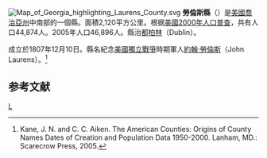{{noteTA
|T=zh-hans:劳伦斯县 (佐治亚州);zh-hk:勞倫斯縣 (喬治亞州);zh-tw:勞倫斯郡 (喬治亞州);
}}

{{Otheruses|勞倫斯縣|subject=美國喬治亞州的一個縣|other=同名的縣}}
[[File:Map_of_Georgia_highlighting_Laurens_County.svg|right]]
'''勞倫斯縣'''（{{lang-en|Laurens County}}）是[[美國|美國]][[喬治亞州|喬治亞州]]中南部的一個縣。面積2,120平方公里。根据[[美國2000年人口普查|美國2000年人口普查]]，共有人口44,874人。2005年人口46,896人。縣治[[都柏林_(喬治亞州)|都柏林]]（Dublin）。

成立於1807年12月10日。縣名紀念[[美國獨立戰爭|美國獨立戰爭]]時期軍人[[約翰·勞倫斯|約翰·勞倫斯]]（John Laurens）。<ref>Kane, J. N. and C. C. Aiken. The American Counties: Origins of County Names Dates of Creation and Population Data 1950-2000. Lanham, MD.: Scarecrow Press, 2005.</ref>

== 参考文献 ==
<div class="references-small">
<references />
</div>
{{勞倫斯縣 (喬治亞州)}}
{{Georgia}}

[[Category:佐治亚州行政区划|L]]